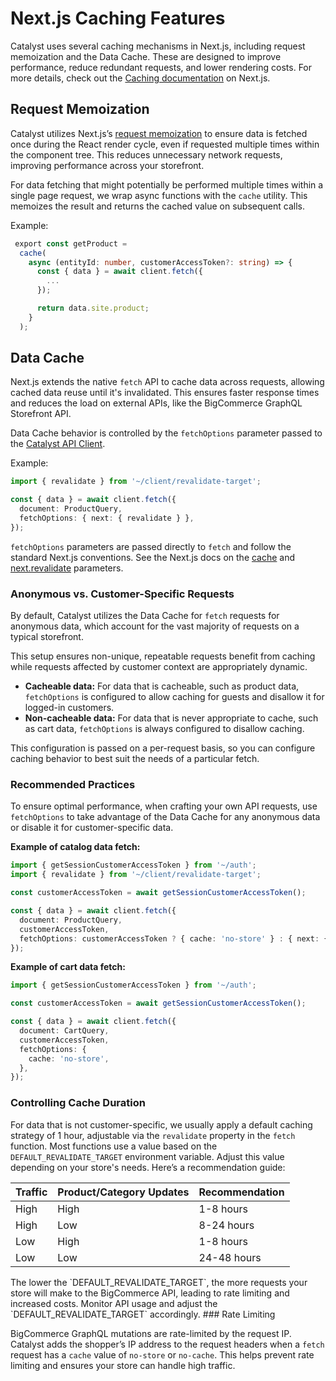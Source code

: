 # Next.js Caching Features

Catalyst uses several caching mechanisms in Next.js, including request memoization and the Data Cache. These are designed to improve performance, reduce redundant requests, and lower rendering costs. For more details, check out the [Caching documentation](https://nextjs.org/docs/app/building-your-application/caching) on Next.js.

## Request Memoization

Catalyst utilizes Next.js’s [request memoization](https://nextjs.org/docs/app/building-your-application/caching#request-memoization) to ensure data is fetched once during the React render cycle, even if requested multiple times within the component tree. This reduces unnecessary network requests, improving performance across your storefront.

For data fetching that might potentially be performed multiple times within a single page request, we wrap async functions with the `cache` utility. This memoizes the result and returns the cached value on subsequent calls.

Example:

```ts {2,10}
 export const getProduct = 
  cache(
    async (entityId: number, customerAccessToken?: string) => {
      const { data } = await client.fetch({
        ...
      });

      return data.site.product;
    }
  );
``` 

## Data Cache

Next.js extends the native `fetch` API to cache data across requests, allowing cached data reuse until it's invalidated. This ensures faster response times and reduces the load on external APIs, like the BigCommerce GraphQL Storefront API.

Data Cache behavior is controlled by the `fetchOptions` parameter passed to the [Catalyst API Client](https://github.com/bigcommerce/catalyst/tree/canary/packages/client). 

Example:

```ts {5}
import { revalidate } from '~/client/revalidate-target';

const { data } = await client.fetch({
  document: ProductQuery,
  fetchOptions: { next: { revalidate } },
});
```

`fetchOptions` parameters are passed directly to `fetch` and follow the standard Next.js conventions. See the Next.js docs on the [cache](https://nextjs.org/docs/app/guides/caching#fetch-optionscache) and [next.revalidate](https://nextjs.org/docs/app/guides/caching#fetch-optionsnextrevalidate) parameters.

### Anonymous vs. Customer-Specific Requests

By default, Catalyst utilizes the Data Cache for `fetch` requests for anonymous data, which account for the vast majority of requests on a typical storefront. 

This setup ensures non-unique, repeatable requests benefit from caching while requests affected by customer context are appropriately dynamic.

* **Cacheable data:** For data that is cacheable, such as product data, `fetchOptions` is configured to allow caching for guests and disallow it for logged-in customers.
* **Non-cacheable data:** For data that is never appropriate to cache, such as cart data, `fetchOptions` is always configured to disallow caching.

This configuration is passed on a per-request basis, so you can configure caching behavior to best suit the needs of a particular fetch.

### Recommended Practices

To ensure optimal performance, when crafting your own API requests, use `fetchOptions` to take advantage of the Data Cache for any anonymous data or disable it for customer-specific data.

**Example of catalog data fetch:**

```ts
import { getSessionCustomerAccessToken } from '~/auth';
import { revalidate } from '~/client/revalidate-target';

const customerAccessToken = await getSessionCustomerAccessToken();

const { data } = await client.fetch({
  document: ProductQuery,
  customerAccessToken,
  fetchOptions: customerAccessToken ? { cache: 'no-store' } : { next: { revalidate } },
});
```

**Example of cart data fetch:**

```ts
import { getSessionCustomerAccessToken } from '~/auth';

const customerAccessToken = await getSessionCustomerAccessToken();

const { data } = await client.fetch({
  document: CartQuery,
  customerAccessToken,
  fetchOptions: {
    cache: 'no-store',
  },
});
```

### Controlling Cache Duration

For data that is not customer-specific, we usually apply a default caching strategy of 1 hour, adjustable via the `revalidate` property in the `fetch` function. Most functions use a value based on the `DEFAULT_REVALIDATE_TARGET` environment variable. Adjust this value depending on your store's needs. Here’s a recommendation guide:

| Traffic | Product/Category Updates | Recommendation |
| --- | --- | --- |
| High | High | 1-8 hours |
| High | Low | 8-24 hours |
| Low | High | 1-8 hours |
| Low | Low | 24-48 hours |

<Callout type="warning">
The lower the `DEFAULT_REVALIDATE_TARGET`, the more requests your store will make to the BigCommerce API, leading to rate limiting and increased costs. Monitor API usage and adjust the `DEFAULT_REVALIDATE_TARGET` accordingly.
</Callout>
### Rate Limiting

BigCommerce GraphQL mutations are rate-limited by the request IP. Catalyst adds the shopper’s IP address to the request headers when a `fetch` request has a `cache` value of `no-store` or `no-cache`. This helps prevent rate limiting and ensures your store can handle high traffic.
